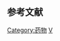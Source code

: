 {{ATC codes lead|V||其他}}

==参考文献==
{{Reflist}}

{{解剖学治疗学及化学分类系统}}{{Pharm-stub}}
[[Category:药物|Category:药物]]
[[Category:ATC代码|V]]